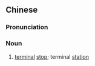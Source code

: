 {{also|终站}}
==Chinese==
{{zh-forms|s=终站}}

===Pronunciation===
{{zh-pron
|m=zhōngzhàn
|c=zung1 zaam6
|cat=n
}}

===Noun===
{{zh-noun}}

# [[terminal]] [[stop]]; terminal [[station]]